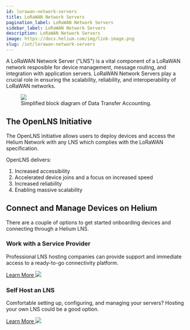 ```yaml
---
id: lorawan-network-servers
title: LoRaWAN Network Servers
pagination_label: LoRaWAN Network Servers
sidebar_label: LoRaWAN Network Servers
description: LoRaWAN Network Servers
image: https://docs.helium.com/img/link-image.png
slug: /iot/lorawan-network-servers
---
```



<LegacyContentBanner />

A LoRaWAN Network Server ("LNS") is a vital component of a LoRaWAN network resposible for device
management, message routing, and integration with application servers. LoRaWAN Network Servers play
a crucial role in ensuring the scalability, reliability, and interoperability of LoRaWAN networks.

<figure className="screensnippet-wrapper">
  <img src={useBaseUrl('img/open-lns/open-lns-architecture.png')} />
  <figcaption>Simplified block diagram of Data Transfer Accounting.</figcaption>
</figure>

## The OpenLNS Initiative

The OpenLNS initiative allows users to deploy devices and access the Helium Network with any LNS
which complies with the LoRaWAN specification.

OpenLNS delivers:

1. Increased accessibility
2. Accelerated device joins and a focus on increased speed
3. Increased reliability
4. Enabling massive scalability

## Connect and Manage Devices on Helium

There are a couple of options to get started onboarding devices and connecting through a Helium LNS.

<div class="container" style={{ padding: 0 }}>
  <div class="row">
    <div class="col col--6" style={{ marginBottom: 100 }}>
      <h3>Work with a Service Provider</h3>
      <p className="podtext">
        Professional LNS hosting companies can provide support and immediate access to a ready-to-go
        connectivity platform.
      </p>
      <a href="/iot/find-a-lns-provider">
        Learn More <img className="quicklinkarrow" src={useBaseUrl('img/icons/linkarrow.svg')} />
      </a>
    </div>
    <div class="col col--6 " style={{ marginBottom: 100 }}>
      <h3>Self Host an LNS</h3>
      <p className="podtext">
        Comfortable setting up, configuring, and managing your servers? Hosting your own LNS could
        be a good option.
      </p>
      <a href="/iot/run-a-lns">
        Learn More <img className="quicklinkarrow" src={useBaseUrl('img/icons/linkarrow.svg')} />
      </a>
    </div>
  </div>
</div>
